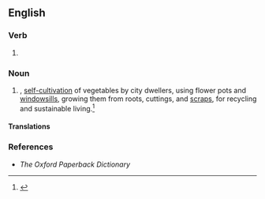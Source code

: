 ==English==

===Verb===
{{head|en|verb form}}

# {{present participle of|en|regrow|nocat=1}}

===Noun===
{{en-noun}}

# {{lb|en|agriculture}}, {{lb|en|ecology}} [[self-cultivation]] of vegetables by city dwellers, using flower pots and [[windowsill]]s, growing them from roots, cuttings, and [[scrap]]s, for recycling and sustainable living.<ref>{{cite book|Regrow Your Veggies: Growing Vegetables from Roots, Cuttings, and Scraps| Melissa Raupach, Felix Lill|2020| FOX CHAPEL PUBLISHING}}</ref>

====Translations====

===References===
* ''The Oxford Paperback Dictionary''
<References/>